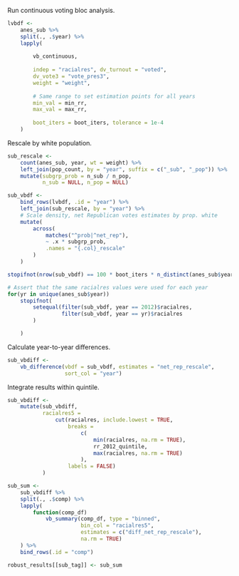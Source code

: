 Run continuous voting bloc analysis.
```r
lvbdf <- 
    anes_sub %>% 
    split(., .$year) %>%
    lapply(
        
        vb_continuous,
        
        indep = "racialres", dv_turnout = "voted",
        dv_vote3 = "vote_pres3",
        weight = "weight",
        
        # Same range to set estimation points for all years
        min_val = min_rr,
        max_val = max_rr,
        
        boot_iters = boot_iters, tolerance = 1e-4
    )
```

Rescale by white population.
```r
sub_rescale <- 
    count(anes_sub, year, wt = weight) %>% 
    left_join(pop_count, by = "year", suffix = c("_sub", "_pop")) %>% 
    mutate(subgrp_prob = n_sub / n_pop,
           n_sub = NULL, n_pop = NULL)

sub_vbdf <-
    bind_rows(lvbdf, .id = "year") %>% 
    left_join(sub_rescale, by = "year") %>% 
    # Scale density, net Republican votes estimates by prop. white
    mutate(
        across(
            matches("^prob|^net_rep"),
            ~ .x * subgrp_prob,
            .names = "{.col}_rescale"
        )
    )
```

```r
stopifnot(nrow(sub_vbdf) == 100 * boot_iters * n_distinct(anes_sub$year))

# Assert that the same racialres values were used for each year
for(yr in unique(anes_sub$year))
    stopifnot(
        setequal(filter(sub_vbdf, year == 2012)$racialres,
                 filter(sub_vbdf, year == yr)$racialres
        )

    )
```


Calculate year-to-year differences.

```r
sub_vbdiff <-
    vb_difference(vbdf = sub_vbdf, estimates = "net_rep_rescale",
                  sort_col = "year")
```


Integrate results within quintile.

```r
sub_vbdiff <-
    mutate(sub_vbdiff,
           racialres5 =
               cut(racialres, include.lowest = TRUE,
                   breaks =
                       c(
                           min(racialres, na.rm = TRUE),
                           rr_2012_quintile,
                           max(racialres, na.rm = TRUE)
                       ),
                   labels = FALSE)
           )

sub_sum <-
    sub_vbdiff %>% 
    split(., .$comp) %>% 
    lapply(
        function(comp_df)
            vb_summary(comp_df, type = "binned", 
                       bin_col = "racialres5",
                       estimates = c("diff_net_rep_rescale"),
                       na.rm = TRUE)
    ) %>% 
    bind_rows(.id = "comp")
```

```r
robust_results[[sub_tag]] <- sub_sum
```

